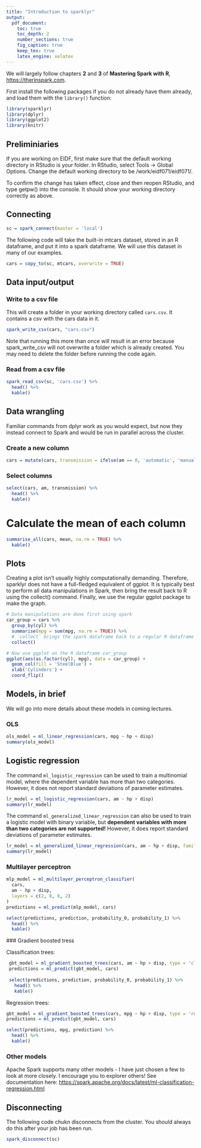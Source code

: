 ```yaml
---
title: "Introduction to sparklyr"
output:
  pdf_document:
    toc: true
    toc_depth: 2
    number_sections: true
    fig_caption: true
    keep_tex: true
    latex_engine: xelatex
---
```

\setcounter{section}{0}

We will largely follow chapters **2** and **3** of **Mastering Spark with R**, [https://therinspark.com](https://therinspark.com/index.html).

First install the following packages if you do not already have them already, and load them with the `library()` function: 

```r
library(sparklyr)
library(dplyr)
library(ggplot2)
library(knitr)
```


## Preliminiaries

If you are working on EIDF, first make sure that the default working directory in RStudio is your folder. In RStudio, select Tools -> Global Options. Change the default working directory to be /work/eidf071/eidf071/<your username>.

To confirm the change has taken effect, close and then reopen RStudio, and type getpw() into the console. It should show your working directory correctly as above.

## Connecting

```r
sc = spark_connect(master = 'local')
```

The following code will take the built-in mtcars dataset, stored in an R dataframe, and put it into a spark dataframe. We will use this dataset in many of our examples.


```r
cars = copy_to(sc, mtcars, overwrite = TRUE)
```

## Data input/output

### Write to a csv file

This will create a folder in your working directory called `cars.csv`. It 
contains a csv with the cars data in it.

```r
spark_write_csv(cars, "cars.csv")
```

Note that running this more than once will result in an error because 
spark_write_csv will not overwrite a folder which is already created. You
may need to delete the folder before running the code again.

### Read from a csv file

```r
spark_read_csv(sc, 'cars.csv') %>%
  head() %>%
  kable()
```

## Data wrangling

Familiar commands from dplyr work as you would expect, but now they
instead connect to Spark and would be run in parallel across the cluster.

### Create a new column

```r
cars = mutate(cars, transmission = ifelse(am == 0, 'automatic', 'manual'))
```

### Select columns

```r
select(cars, am, transmission) %>%
  head() %>%
  kable()
```

# Calculate the mean of each column

```r
summarise_all(cars, mean, na.rm = TRUE) %>%
  kable()
```

## Plots

Creating a plot isn't usually highly computationally demanding. Therefore, sparklyr
does not have a full-fledged equivalent of ggplot. It is typically best to perform all 
data manipulations in Spark, then bring the result back to R using the collect() 
command. Finally, we use the regular ggplot package to make the graph.

```r
# Data manipulations are done first using spark
car_group = cars %>%
  group_by(cyl) %>%
  summarise(mpg = sum(mpg, na.rm = TRUE)) %>%
  # `collect` brings the spark dataframe back to a regular R dataframe
  collect()

# Now use ggplot on the R dataframe car_group
ggplot(aes(as.factor(cyl), mpg), data = car_group) +
  geom_col(fill = 'SteelBlue') +
  xlab('Cylinders') +
  coord_flip()
```

## Models, in brief

We will go into more details about these models in coming lectures.

### OLS

```r
ols_model = ml_linear_regression(cars, mpg ~ hp + disp)
summary(ols_model)
```

## Logistic regression

The command `ml_logistic_regression` can be used to train a multinomial model, where
the dependent variable has more than two categories. However, it does not report
standard deviations of parameter estimates.

```r
lr_model = ml_logistic_regression(cars, am ~ hp + disp)
summary(lr_model)
```

The command `ml_generalized_linear_regression` can also be used to train a 
logistic model with binary variable, but **dependent variables with more than
two categories are not supported!** However, it does report standard deviations
of parameter estimates.

```r
lr_model = ml_generalized_linear_regression(cars, am ~ hp + disp, family = 'binomial')
summary(lr_model)
```

### Multilayer perceptron

```r
mlp_model = ml_multilayer_perceptron_classifier(
  cars,
  am ~ hp + disp,
  layers = c(2, 8, 8, 2)
)
predictions = ml_predict(mlp_model, cars)

select(predictions, prediction, probability_0, probability_1) %>%
  head() %>%
  kable()
```

 ### Gradient boosted tress
 
 Classification trees:
 
```r
 gbt_model = ml_gradient_boosted_trees(cars, am ~ hp + disp, type = 'classification')
 predictions = ml_predict(gbt_model, cars)
 
 select(predictions, prediction, probability_0, probability_1) %>%
   head() %>%
   kable()
```

Regression trees:

```r
gbt_model = ml_gradient_boosted_trees(cars, mpg ~ hp + disp, type = 'regression')
predictions = ml_predict(gbt_model, cars)

select(predictions, mpg, prediction) %>%
  head() %>%
  kable()
```

### Other models

Apache Spark supports many other models - I have just chosen a few to look at
more closely. I encourage you to explorer others! See documentation here:
[https://spark.apache.org/docs/latest/ml-classification-regression.html](https://spark.apache.org/docs/latest/ml-classification-regression.html)

## Disconnecting

The following code chukn disconnects from the cluster. You should always do this
after your job has been run.

```r
spark_disconnect(sc)
```
